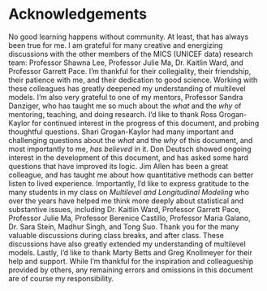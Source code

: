 # Acknowledgements {.unnumbered}  

No good learning happens without community. At least, that has always been true for me. I am grateful for many creative and energizing discussions with the other members of the MICS (UNICEF data) research team: Professor Shawna Lee, Professor Julie Ma, Dr. Kaitlin Ward, and Professor Garrett Pace. I'm thankful for their collegiality, their friendship, their patience with me, and their dedication to good science. Working with these colleagues has greatly deepened my understanding of multilevel models. I'm also very grateful to one of my mentors, Professor Sandra Danziger, who has taught me so much about the *what* and the *why* of mentoring, teaching, and doing research. I'd like to thank Ross Grogan-Kaylor for continued interest in the progress of this document, and probing thoughtful questions. Shari Grogan-Kaylor had many important and challenging questions about the *what* and the *why* of this document, and most importantly to me, *has believed* in it. Don Deutsch showed ongoing interest in the development of this document, and has asked some hard questions that have improved its logic. Jim Allen has been a great colleague, and has taught me about how quantitative methods can better listen to lived experience. Importantly, I'd like to express gratitude to the many students in my class on *Multilevel and Longitudinal Modeling* who over the years have helped me think more deeply about statistical and substantive issues, including Dr. Kaitlin Ward, Professor Garrett Pace, Professor Julie Ma, Professor Berenice Castillo, Professor Maria Galano, Dr. Sara Stein, Madhur Singh, and Tong Suo. Thank you for the many valuable discussions during class breaks, and after class. These discussions have also greatly extended my understanding of multilevel models. Lastly, I'd like to thank Marty Betts and Greg Knollmeyer for their help and support. While I'm thankful for the inspiration and colleagueship provided by others, any remaining errors and omissions in this document are of course my responsibility.

